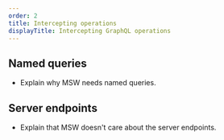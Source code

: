 ```yaml
---
order: 2
title: Intercepting operations
displayTitle: Intercepting GraphQL operations
---
```


## Named queries

- Explain why MSW needs named queries.

## Server endpoints

- Explain that MSW doesn't care about the server endpoints.

